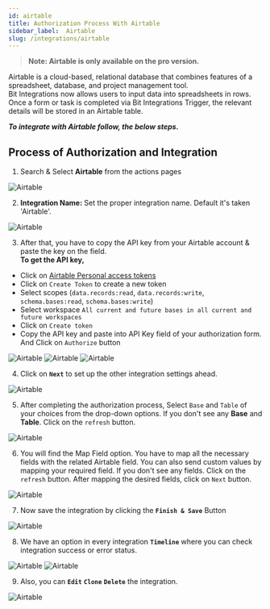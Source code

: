 ```yaml
---
id: airtable
title: Authorization Process With Airtable
sidebar_label:  Airtable
slug: /integrations/airtable
---
```


> **Note: Airtable is only available on the pro version.**

Airtable is a cloud-based, relational database that combines features of a spreadsheet, database, and project management tool.    
Bit Integrations now allows users to input data into spreadsheets in rows. Once a form or task is completed via Bit Integrations Trigger, the relevant details will be stored in an Airtable table.


***To integrate with Airtable follow, the below steps.***


## Process of Authorization and Integration

1.	Search & Select **Airtable** from the actions pages
 <Image src="actions/airtable/search-and-select" alt="Airtable" w="1020" h="350" />

2. **Integration Name:** Set the proper integration name. Default it's taken 'Airtable'.
 <Image src="actions/airtable/default-integration-name" alt="Airtable" w="1020" h="350" />

3.	After that, you have to copy the API key from your Airtable account & paste the key on the field.   
**To get the API key,**  
-	Click on [Airtable Personal access tokens](https://airtable.com/create/tokens)
-	Click on `Create Token` to create a new token
-	Select scopes (`data.records:read`, `data.records:write`, `schema.bases:read`, `schema.bases:write`)
-	Select workspace `All current and future bases in all current and future workspaces`
-	Click on `Create token`
-	Copy the API key and paste into API Key field of your authorization form. And Click on `Authorize` button
 <Image src="actions/airtable/click-api" alt="Airtable" w="1020" h="350" />
 <Image src="actions/airtable/visit-api-console" alt="Airtable" w="1020" h="350" />
 <Image src="actions/airtable/authorize" alt="Airtable" w="1020" h="350" />


4. Click on **`Next`** to set up the other integration settings ahead.
 <Image src="actions/airtable/authorize-after" alt="Airtable" w="1020" h="350" />

5.	After completing the authorization process, Select `Base` and `Table` of your choices from the drop-down options. If you don't see any **Base** and **Table**. Click on the `refresh` button.
 <Image src="actions/airtable/select-base-table" alt="Airtable" w="1020" h="350" />

6.	You will find the Map Field option. You have to map all the necessary fields with the related Airtable field. You can also send custom values by mapping your required field. If you don't see any fields. Click on the `refresh` button. After mapping the desired fields, click on `Next` button.
 <Image src="actions/airtable/airtable-field-map" alt="Airtable" w="1020" h="350" />

7. Now save the integration by clicking the **`Finish & Save`** Button

 <Image src="actions/airtable/finish-save" alt="Airtable" w="1020" h="350" />

8. We have an option in every integration **`Timeline`** where you can check integration success or error status.
 <Image src="actions/airtable/airtable-timeline" alt="Airtable" w="1020" h="350" />
 <Image src="actions/airtable/airtable-log" alt="Airtable" w="1020" h="350" />

9. Also, you can **`Edit`** **`Clone`** **`Delete`** the integration.

 <Image src="actions/airtable/airtable-option" alt="Airtable" w="1020" h="350" />


<Feedback/>